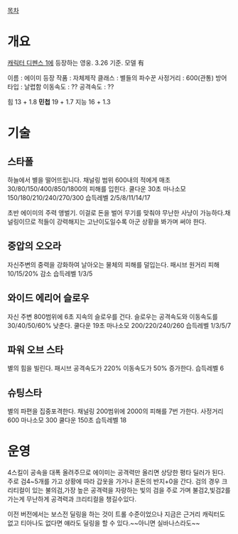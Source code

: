 [[목차]]
= 개요 =
[[캐릭터 디펜스 1]]에 등장하는 영웅. 3.26 기준. 모델 有

이름 : 에이미
등장 작품 : 자체제작
클래스 : 별들의 파수꾼
사정거리 : 600(관통)
방어타입 : 날렵함
이동속도 : ??
공격속도 : ??

힘 13 + 1.8
'''민첩''' 19 + 1.7
지능 16 + 1.3


= 기술 =

== 스타폴 ==
하늘에서 별을 떨어뜨립니다. 채널링
범위 600내의 적에게 매초 30/80/150/400/850/1800의 피해를 입힌다.
쿨다운 30초
마나소모 150/180/210/240/270/300
습득레벨 2/5/8/11/14/17

초반 에이미의 주력 앵벌기. 이걸로 돈을 벌어 무기를 맞춰야 무난한 사냥이 가능하다.채널링이므로 적들이 강력해지는 고난이도일수록 아군 상황을 봐가며 써야 한다.

== 중압의 오오라 ==
자신주변의 중력을 강화하여 날아오는 물체의 피해를 덜입는다. 패시브
원거리 피해 10/15/20% 감소
습득레벨 1/3/5

== 와이드 에리어 슬로우 ==
자신 주변 800범위에 6초 지속의 슬로우를 건다.
슬로우는 공격속도와 이동속도를 30/40/50/60% 낮춘다.
쿨다운 19초
마나소모 200/220/240/260
습득레벨 1/3/5/7

== 파워 오브 스타 ==
별의 힘을 빌린다. 패시브
공격속도가 220% 이동속도가 50% 증가한다.
습득레벨 6

== 슈팅스타 ==
별의 파편을 집중포격한다. 채널링
200범위에 2000의 피해를 7번 가한다.
사정거리 600 마나소모 300 쿨다운 150초 습득레벨 18

= 운영 =
4스킬이 공속을 대폭 올려주므로 에이미는 공격력만 올리면 상당한 평타 딜러가 된다.
주로 검4~5개를 가고 상황에 따라 갑옷을 가거나 혼돈의 반지+0을 간다.
검의 경우 크리티컬이 있는 불의검,가장 높은 공격력을 자랑하는 빛의 검을 주로 가며 불검2,빛검2를 가는게 무난하게 공격력과 크리티컬을 챙길수있다.

이전 버전에서는 보스전 딜링을 하는 것이 트롤 수준이었으나 지금은 근거리 캐릭터도 없고 티아나도 없다면 얘라도 딜링을 할 수 있다.~~아니면 실바나스라도~~
